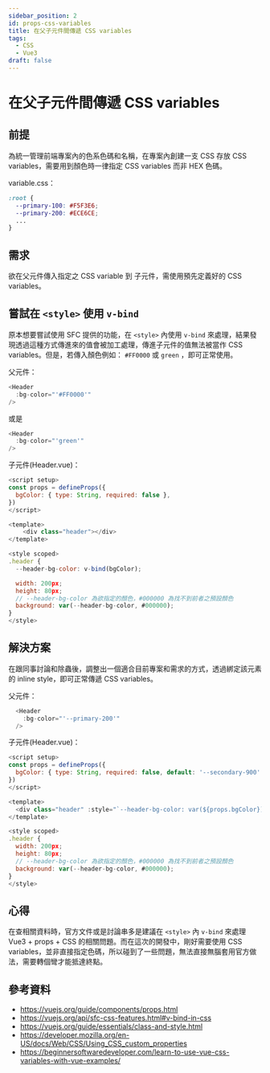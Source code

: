```yaml
---
sidebar_position: 2
id: props-css-variables
title: 在父子元件間傳遞 CSS variables
tags:
  - CSS
  - Vue3
draft: false
---
```


# 在父子元件間傳遞 CSS variables

## 前提

為統一管理前端專案內的色系色碼和名稱，在專案內創建一支 CSS 存放 CSS variables，需要用到顏色時一律指定 CSS variables 而非 HEX 色碼。

variable.css：

```css
:root {
  --primary-100: #F5F3E6;
  --primary-200: #ECE6CE;
  ...
}
```

## 需求

欲在父元件傳入指定之 CSS variable 到 子元件，需使用預先定義好的 CSS variables。


## 嘗試在 `<style>` 使用 `v-bind`

原本想要嘗試使用 SFC 提供的功能，在 `<style>` 內使用 `v-bind` 來處理，結果發現透過這種方式傳進來的值會被加工處理，傳進子元件的值無法被當作 CSS variables。但是，若傳入顏色例如： `#FF0000` 或 `green` ，即可正常使用。

父元件：

```js
<Header
  :bg-color="'#FF0000'"
/>
```

或是

```js
<Header
  :bg-color="'green'"
/>
```

子元件(Header.vue)：

```js
<script setup>
const props = defineProps({
  bgColor: { type: String, required: false },
})
</script>

<template>
    <div class="header"></div>
</template>

<style scoped>
.header {
  --header-bg-color: v-bind(bgColor);

  width: 200px;
  height: 80px;
  // --header-bg-color 為欲指定的顏色，#000000 為找不到前者之預設顏色
  background: var(--header-bg-color, #000000);
}
</style>
```

## 解決方案

在跟同事討論和除蟲後，調整出一個適合目前專案和需求的方式，透過綁定該元素的 inline style，即可正常傳遞 CSS variables。

父元件：

```js
  <Header
    :bg-color="'--primary-200'"
  />
```

子元件(Header.vue)：

```js
<script setup>
const props = defineProps({
  bgColor: { type: String, required: false, default: '--secondary-900' },
})
</script>

<template>
  <div class="header" :style="`--header-bg-color: var(${props.bgColor})`"></div>
</template>

<style scoped>
.header {
  width: 200px;
  height: 80px;
  // --header-bg-color 為欲指定的顏色，#000000 為找不到前者之預設顏色
  background: var(--header-bg-color, #000000);
}
</style>
```

## 心得

在查相關資料時，官方文件或是討論串多是建議在 `<style>` 內 `v-bind` 來處理 Vue3 + props + CSS 的相關問題。而在這次的開發中，剛好需要使用 CSS variables，並非直接指定色碼，所以碰到了一些問題，無法直接無腦套用官方做法，需要轉個彎才能抵達終點。


## 參考資料

- https://vuejs.org/guide/components/props.html 
- https://vuejs.org/api/sfc-css-features.html#v-bind-in-css
- https://vuejs.org/guide/essentials/class-and-style.html
- https://developer.mozilla.org/en-US/docs/Web/CSS/Using_CSS_custom_properties
- https://beginnersoftwaredeveloper.com/learn-to-use-vue-css-variables-with-vue-examples/